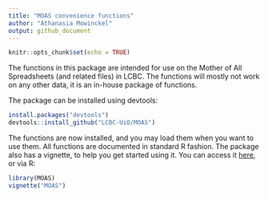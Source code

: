 ```yaml
---
title: "MOAS convenience functions"
author: "Athanasia Mowinckel"
output: github_document
---
```


```r
knitr::opts_chunk$set(echo = TRUE)
```

The functions in this package are intended for use on the Mother of All Spreadsheets (and related files) in LCBC. The functions will mostly not work on any other data, it is an in-house package of functions.

The package can be installed using devtools:

```r
install.packages("devtools")
devtools::install_github("LCBC-UiO/MOAS")
```

The functions are now installed, and you may load them when you want to use them.
All functions are documented in standard R fashion.
The package also has a vignette, to help you get started using it. 
You can access it [here](inst/doc/MOAS.Rmd), or via R:

```r
library(MOAS)
vignette("MOAS")
```
